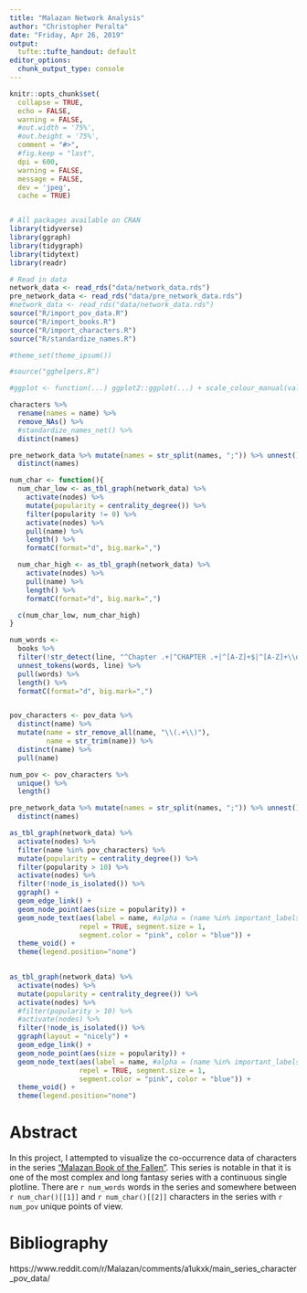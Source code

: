 ```yaml
---
title: "Malazan Network Analysis"
author: "Christopher Peralta"
date: "Friday, Apr 26, 2019"
output: 
  tufte::tufte_handout: default
editor_options: 
  chunk_output_type: console
---
```


```r
knitr::opts_chunk$set(
  collapse = TRUE,
  echo = FALSE,
  warning = FALSE, 
  #out.width = '75%',
  #out.height = '75%', 
  comment = "#>", 
  #fig.keep = "last", 
  dpi = 600, 
  warning = FALSE, 
  message = FALSE, 
  dev = 'jpeg', 
  cache = TRUE)


# All packages available on CRAN
library(tidyverse)
library(ggraph)
library(tidygraph)
library(tidytext)
library(readr)

# Read in data
network_data <- read_rds("data/network_data.rds")
pre_network_data <- read_rds("data/pre_network_data.rds")
#network_data <- read_rds("data/network_data.rds")
source("R/import_pov_data.R")
source("R/import_books.R")
source("R/import_characters.R")
source("R/standardize_names.R")

#theme_set(theme_ipsum())

#source("gghelpers.R")

#ggplot <- function(...) ggplot2::ggplot(...) + scale_colour_manual(values = color) + #theme(plot.title = element_text(size = 11.5))
```

```r
characters %>% 
  rename(names = name) %>% 
  remove_NAs() %>% 
  #standardize_names_net() %>% 
  distinct(names) 

pre_network_data %>% mutate(names = str_split(names, ";")) %>% unnest() %>% 
  distinct(names) 

num_char <- function(){
  num_char_low <- as_tbl_graph(network_data) %>% 
    activate(nodes) %>%
    mutate(popularity = centrality_degree()) %>% 
    filter(popularity != 0) %>% 
    activate(nodes) %>% 
    pull(name) %>% 
    length() %>% 
    formatC(format="d", big.mark=",")

  num_char_high <- as_tbl_graph(network_data) %>% 
    activate(nodes) %>% 
    pull(name) %>% 
    length() %>% 
    formatC(format="d", big.mark=",")

  c(num_char_low, num_char_high)
}

num_words <- 
  books %>% 
  filter(!str_detect(line, "^Chapter .+|^CHAPTER .+|^[A-Z]+$|^[A-Z]+\\d{1,2}$")) %>% 
  unnest_tokens(words, line) %>% 
  pull(words) %>% 
  length() %>% 
  formatC(format="d", big.mark=",")


pov_characters <- pov_data %>% 
  distinct(name) %>% 
  mutate(name = str_remove_all(name, "\\(.+\\)"), 
         name = str_trim(name)) %>%
  distinct(name) %>% 
  pull(name)

num_pov <- pov_characters %>% 
  unique() %>% 
  length()
```

```r
pre_network_data %>% mutate(names = str_split(names, ";")) %>% unnest() %>% 
  distinct(names)

as_tbl_graph(network_data) %>% 
  activate(nodes) %>%
  filter(name %in% pov_characters) %>% 
  mutate(popularity = centrality_degree()) %>% 
  filter(popularity > 10) %>% 
  activate(nodes) %>% 
  filter(!node_is_isolated()) %>% 
  ggraph() +
  geom_edge_link() + 
  geom_node_point(aes(size = popularity)) + 
  geom_node_text(aes(label = name, #alpha = (name %in% important_labels)), 
                 repel = TRUE, segment.size = 1, 
                 segment.color = "pink", color = "blue")) + 
  theme_void() + 
  theme(legend.position="none")
  

as_tbl_graph(network_data) %>% 
  activate(nodes) %>% 
  mutate(popularity = centrality_degree()) %>% 
  activate(nodes) %>% 
  #filter(popularity > 10) %>%
  #activate(nodes) %>% 
  filter(!node_is_isolated()) %>% 
  ggraph(layout = "nicely") + 
  geom_edge_link() + 
  geom_node_point(aes(size = popularity)) + 
  geom_node_text(aes(label = name, #alpha = (name %in% important_labels)), 
                 repel = TRUE, segment.size = 1, 
                 segment.color = "pink", color = "blue")) + 
  theme_void() + 
  theme(legend.position="none")
```
# Abstract
In this project, I attempted to visualize the co-occurrence data of characters in the series ["Malazan Book of the Fallen"](https://en.wikipedia.org/wiki/Malazan_Book_of_the_Fallen). This series is notable in that it is one of the most complex and long fantasy series with a continuous single plotline. There are `r num_words` words in the series and somewhere between `r num_char()[[1]]` and `r num_char()[[2]]` characters in the series with `r num_pov` unique points of view. 

# Bibliography
https://www.reddit.com/r/Malazan/comments/a1ukxk/main_series_character_pov_data/
